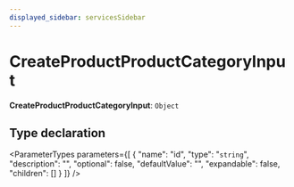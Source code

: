 ```yaml
---
displayed_sidebar: servicesSidebar
---
```



# CreateProductProductCategoryInput

 **CreateProductProductCategoryInput**: `Object`

## Type declaration

<ParameterTypes parameters={[
  {
    "name": "id",
    "type": "`string`",
    "description": "",
    "optional": false,
    "defaultValue": "",
    "expandable": false,
    "children": []
  }
]} />
